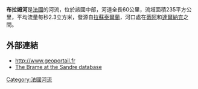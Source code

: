 {{coord|46|16|33|N|00|56|09|E|display=title}}

'''布拉姆河'''是[[法國|法國]]的河流，位於該國中部，河道全長60公里，流域面積235平方公里，平均流量每秒2.3立方米，發源自[[拉蘇泰爾蘭|拉蘇泰爾蘭]]，河口處在[[蒂阿|蒂阿]]和[[達爾納克|達爾納克]]之間。

==外部連結==
*http://www.geoportail.fr {{Wayback|url=http://www.geoportail.fr/ |date=20101215171356 }}
*[http://sandre.eaufrance.fr/app/chainage/courdo/htm/L53-030-.php?cg=L53-030- The Brame at the Sandre database]

{{France-geo-stub}}
[[Category:法國河流|Category:法國河流]]